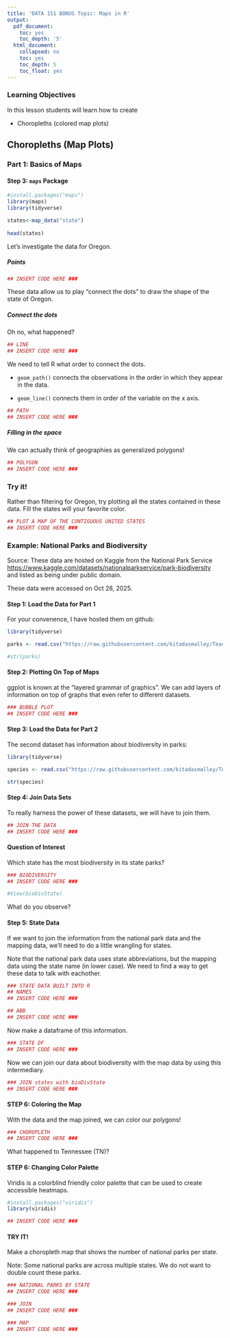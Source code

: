 ```yaml
---
title: 'DATA 151 BONUS Topic: Maps in R'
output:
  pdf_document:
    toc: yes
    toc_depth: '5'
  html_document:
    collapsed: no
    toc: yes
    toc_depth: 5
    toc_float: yes
---
```


### Learning Objectives

In this lesson students will learn how to create

* Choropleths (colored map plots)


## Choropleths (Map Plots)

### Part 1: Basics of Maps

#### Step 3: `maps` Package

```r
#install.packages("maps")
library(maps)
library(tidyverse)

states<-map_data("state")
  
head(states)
```

Let's investigate the data for Oregon. 

##### Points
```r
## INSERT CODE HERE ###
```

These data allow us to play "connect the dots" to draw the shape of the state of Oregon. 

##### Connect the dots

Oh no, what happened? 
```r
## LINE
## INSERT CODE HERE ###
```

We need to tell R what order to connect the dots.

* `geom_path()` connects the observations in the order in which they appear in the data. 

* `geom_line()` connects them in order of the variable on the x axis.

```r
## PATH
## INSERT CODE HERE ###
```

##### Filling in the space

We can actually think of geographies as generalized polygons!

```r
## POLYGON
## INSERT CODE HERE ###
```
### Try it! 

Rather than filtering for Oregon, try plotting all the states contained in these data.  Fill the states will your favorite color.  
```r
## PLOT A MAP OF THE CONTIGUOUS UNITED STATES
## INSERT CODE HERE ###
```


### Example: National Parks and Biodiversity

Source: These data are hosted on Kaggle from the National Park Service <https://www.kaggle.com/datasets/nationalparkservice/park-biodiversity> and listed as being under public domain.

These data were accessed on Oct 28, 2025. 

#### Step 1: Load the Data for Part 1

For your convenence, I have hosted them on github: 

```r
library(tidyverse)

parks <- read.csv("https://raw.githubusercontent.com/kitadasmalley/Teaching_Public/refs/heads/main/DATA151/NationalParks/parks.csv")

#str(parks)
```

#### Step 2: Plotting On Top of Maps

ggplot is known at the "layered grammar of graphics".  We can add layers of information on top of graphs that even refer to different datasets. 

```r
### BUBBLE PLOT
## INSERT CODE HERE ###
```

#### Step 3: Load the Data for Part 2

The second dataset has information about biodiversity in parks: 
```r
library(tidyverse)

species <- read.csv("https://raw.githubusercontent.com/kitadasmalley/Teaching_Public/refs/heads/main/DATA151/NationalParks/species.csv")

str(species)
```

#### Step 4: Join Data Sets

To really harness the power of these datasets, we will have to join them.  

```r
## JOIN THE DATA
## INSERT CODE HERE ###
```
#### Question of Interest

Which state has the most biodiversity in its state parks? 

```r
### BIODIVERSITY 
## INSERT CODE HERE ###

#View(bioDivState)
```

What do you observe? 

#### Step 5: State Data

If we want to join the information from the national park data and the mapping data, we'll need to do a little wrangling for states.  

Note that the national park data uses state abbreviations, but the mapping data using the state name (in lower case).  We need to find a way to get these data to talk with eachother.

```r
### STATE DATA BUILT INTO R
## NAMES
## INSERT CODE HERE ###

## ABB
## INSERT CODE HERE ###
```

Now make a dataframe of this information. 

```r
### STATE DF
## INSERT CODE HERE ###
```

Now we can join our data about biodiversity with the map data by using this intermediary.

```r
### JOIN states with bioDivState
## INSERT CODE HERE ###
```

#### STEP 6: Coloring the Map

With the data and the map joined, we can color our polygons! 

```r
### CHOROPLETH
## INSERT CODE HERE ###
```

What happened to Tennessee (TN)?

#### STEP 6: Changing Color Palette

Viridis is a colorblind friendly color palette that can be used to create accessible heatmaps. 

```r
#install.packages("viridis")
library(viridis)

## INSERT CODE HERE ###

```

#### TRY IT!

Make a choropleth map that shows the number of national parks per state.  

Note: Some national parks are across multiple states.  We do not want to double count these parks. 

```r
### NATIONAL PARKS BY STATE
## INSERT CODE HERE ###

### JOIN
## INSERT CODE HERE ###

### MAP
## INSERT CODE HERE ###
```

